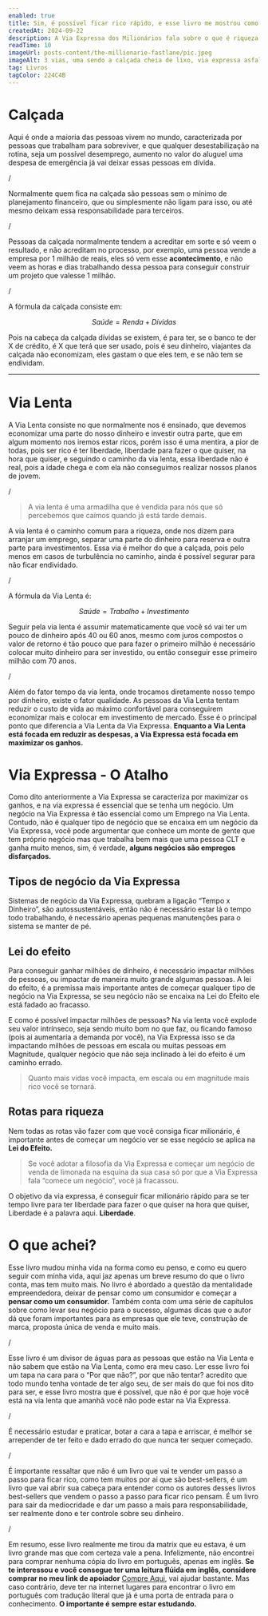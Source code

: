 ```yaml
---
enabled: true
title: Sim, é possível ficar rico rápido, e esse livro me mostrou como
createdAt: 2024-09-22
description: A Via Expressa dos Milionários fala sobre o que é riqueza, e qual o caminho que é necessário seguir para conseguir ser milionário de maneira rápida, onde rápido são 8 anos.
readTime: 10
imageUrl: posts-content/the-millionarie-fastlane/pic.jpeg
imageAlt: 3 vias, uma sendo a calçada cheia de lixo, via expressa asfaltada e via lenta. 
tag: Livros
tagColor: 224C4B
---
```


# Calçada

Aqui é onde a maioria das pessoas vivem no mundo, caracterizada por pessoas que trabalham para sobreviver, e que qualquer desestabilização na rotina, seja um possível desemprego, aumento no valor do aluguel uma despesa de emergência já vai deixar essas pessoas em dívida.

/

Normalmente quem fica na calçada são pessoas sem o mínimo de planejamento financeiro, que ou simplesmente não ligam para isso, ou até mesmo deixam essa responsabilidade para terceiros.

/

Pessoas da calçada normalmente tendem a acreditar em sorte e só veem o resultado, e não acreditam no processo, por exemplo, uma pessoa vende a empresa por 1 milhão de reais, eles só vem esse **acontecimento**, e não veem as horas e dias trabalhando dessa pessoa para conseguir construir um projeto que valesse 1 milhão.

/

A fórmula da calçada consiste em:

$$
Saúde = Renda + Dívidas
$$

Pois na cabeça da calçada dívidas se existem, é para ter, se o banco te der X de crédito, é X que terá que ser usado, pois é seu dinheiro, viajantes da calçada não economizam, eles gastam o que eles tem, e se não tem se endividam.

___

# Via Lenta

A Via Lenta consiste no que normalmente nos é ensinado, que devemos economizar uma parte do nosso dinheiro e investir outra parte, que em algum momento nos iremos estar ricos, porém isso é uma mentira, a pior de todas, pois ser rico é ter liberdade, liberdade para fazer o que quiser, na hora que quiser, e seguindo o caminho da via lenta, essa liberdade não é real, pois a idade chega e com ela não conseguimos realizar nossos planos de jovem.

/

> A via lenta é uma armadilha que é vendida para nós que só percebemos que caímos quando já está tarde demais.

A via lenta é o caminho comum para a riqueza, onde nos dizem para arranjar um emprego, separar uma parte do dinheiro para reserva e outra parte para investimentos. Essa via é melhor do que a calçada, pois pelo menos em casos de turbulência no caminho, ainda é possível segurar para não ficar endividado.

/

A fórmula da Via Lenta é:

$$
Saúde = Trabalho + Investimento
$$

Seguir pela via lenta é assumir matematicamente que você só vai ter um pouco de dinheiro após 40 ou 60 anos, mesmo com juros compostos o valor de retorno é tão pouco que para fazer o primeiro milhão é necessário colocar muito dinheiro para ser investido, ou então conseguir esse primeiro milhão com 70 anos.

/

Além do fator tempo da via lenta, onde trocamos diretamente nosso tempo por dinheiro, existe o fator qualidade. As pessoas da Via Lenta tentam reduzir o custo de vida ao máximo confortável para conseguirem economizar mais e colocar em investimento de mercado. Esse é o principal ponto que diferencia a Via Lenta da Via Expressa. **Enquanto a Via Lenta está focada em reduzir as despesas, a Via Expressa está focada em maximizar os ganhos.**

# Via Expressa - O Atalho

Como dito anteriormente a Via Expressa se caracteriza por maximizar os ganhos, e na via expressa é essencial que se tenha um negócio. Um negócio na Via Expressa é tão essencial como um Emprego na Via Lenta. Contudo, não é qualquer tipo de negócio que se encaixa em um negócio da Via Expressa, você pode argumentar que conhece um monte de gente que tem próprio negócio mas que trabalha bem mais que uma pessoa CLT e ganha muito menos, sim, é verdade, **alguns negócios são empregos disfarçados.**

## Tipos de negócio da Via Expressa

Sistemas de negócio da Via Expressa, quebram a ligação “Tempo x Dinheiro”, são autossustentáveis, então não é necessário estar lá o tempo todo trabalhando, é necessário apenas pequenas manutenções para o sistema se manter de pé.

## Lei do efeito

Para conseguir ganhar milhões de dinheiro, é necessário impactar milhões de pessoas, ou impactar de maneira muito grande algumas pessoas. A lei do efeito, é a premissa mais importante antes de começar qualquer tipo de negócio na Via Expressa, se seu negócio não se encaixa na Lei do Efeito ele está fadado ao fracasso.

E como é possível impactar milhões de pessoas? Na via lenta você explode seu valor intrínseco, seja sendo muito bom no que faz, ou ficando famoso (pois ai aumentaria a demanda por você), na Via Expressa isso se da impactando milhões de pessoas em escala ou muitas pessoas em Magnitude, qualquer negócio que não seja inclinado à lei do efeito é um caminho errado.

> Quanto mais vidas você impacta, em escala ou em magnitude mais rico você se tornará.

## Rotas para riqueza

Nem todas as rotas vão fazer com que você consiga ficar milionário, é importante antes de começar um negócio ver se esse negócio se aplica na **Lei do Efeito.**

> Se você adotar a filosofia da Via Expressa e começar um negócio de venda de limonada na esquina da sua casa só por que a Via Expressa fala “comece um negócio”, você já fracassou.

O objetivo da via expressa, é conseguir ficar milionário rápido para se ter tempo livre para ter liberdade para fazer o que quiser na hora que quiser, Liberdade é a palavra aqui. **Liberdade**.

# O que achei?

Esse livro mudou minha vida na forma como eu penso, e como eu quero seguir com minha vida, aqui jaz apenas um breve resumo do que o livro conta, mas tem muito mais. No livro é abordado a questão da mentalidade empreendedora, deixar de pensar como um consumidor e começar a **pensar como um consumidor.** Também conta com uma série de capítulos sobre como levar seu negócio para o sucesso, algumas dicas que o autor dá que foram importantes para as empresas que ele teve, construção de marca, proposta única de venda e muito mais.

/

Esse livro é um divisor de águas para as pessoas que estão na Via Lenta e não sabem que estão na Via Lenta, como era meu caso. Ler esse livro foi um tapa na cara para o “Por que não?”, por que não tentar? acredito que todo mundo tenha vontade de ter algo seu, de ser mais do que foi nos dito para ser, e esse livro mostra que é possível, que não é por que hoje você está na via lenta que amanhã você não pode estar na Via Expressa.

/

É necessário estudar e praticar, botar a cara a tapa e arriscar, é melhor se arrepender de ter feito e dado errado do que nunca ter sequer começado.

/

É importante ressaltar que não é um livro que vai te vender um passo a passo para ficar rico, como tem muitos por ai que são best-sellers, é um livro que vai abrir sua cabeça para entender como os autores desses livros best-sellers que vendem o passo a passo para ficar rico pensam. É um livro para sair da mediocridade e dar um passo a mais para responsabilidade, ser realmente dono e ter controle sobre seu dinheiro.

/

Em resumo, esse livro realmente me tirou da matrix que eu estava, é um livro grande mas que com certeza vale a pena. Infelizmente, não encontrei para comprar nenhuma cópia do livro em português, apenas em inglês. **Se te interessou e você consegue ter uma leitura flúida em inglês, considere comprar no meu link de apoiador** [Compre Aqui](https://amzn.to/3XQUZOh), vai ajudar bastante. Mas caso contrário, deve ter na internet lugares para encontrar o livro em português com tradução literal que já é uma porta de entrada para o conhecimento. **O importante é sempre estar estudando.**
